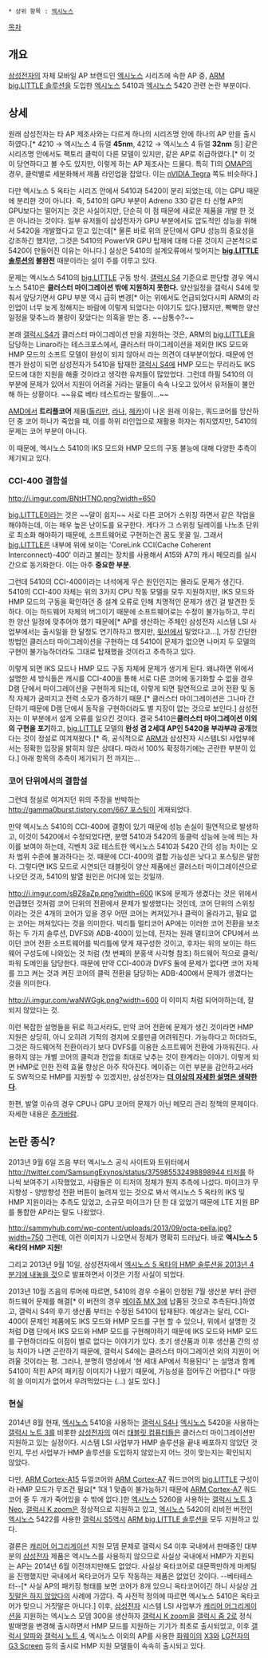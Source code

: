  * 상위 항목 : [[엑시노스]]

[[목차]]

== 개요 ==
[[삼성전자]]의 자체 모바일 AP 브랜드인 [[엑시노스]] 시리즈에 속한 AP 중, [[ARM big.LITTLE 솔루션]]을 도입한 [[엑시노스]] 5410과 [[엑시노스]] 5420 관련 논란 부분이다.

== 상세 ==
원래 삼성전자는 타 AP 제조사와는 다르게 하나의 시리즈명 안에 하나의 AP 만을 출시하였다.[* 4210 → 엑시노스 4 듀얼 '''45nm''', 4212 → 엑시노스 4 듀얼 '''32nm''' 등] 같은 시리즈명 안에서도 팩토리 클럭이 다른 모델이 있지만, 같은 AP로 취급하였다.[* 이 것이 당연하다고 볼 수도 있지만, 이렇게 하는 AP 제조사는 드물다. 특히 TI의 [[OMAP]]의 경우, 클럭별로 세분화해서 제품 라인업을 잡았다. 이는 [[nVIDIA Tegra]] 쪽도 비슷하다.]

다만 엑시노스 5 옥타는 시리즈 안에서 5410과 5420이 분리 되었는데, 이는 GPU 때문에 분리한 것이 아니다. 즉, 5410의 GPU 부분이 Adreno 330 같은 타 신형 AP의 GPU보다는 떨어지는 것은 사실이지만, 단순히 이 점 때문에 새로운 제품을 개발 한 것은 아니라는 것이다. 일부 유저들이 삼성전자가 GPU 부분에서도 압도적인 성능을 위해서 5420을 개발했다고 믿고 있는데[* 물론 바로 위의 문단에서 GPU 성능의 중요성을 강조하긴 했지만, 그것은 5410의 PowerVR GPU 탑재에 대해 다룬 것이지 근본적으로 5420이 만들어진 이유는 아니다.] 실상은 5410의 설계오류에서 빚어지는 '''[[ARM big.LITTLE 솔루션|big.LITTLE 솔루션]]의 불완전''' 때문이라는 설이 주를 이루고 있다. 

문제는 엑시노스 5410의 [[big.LITTLE]] 구동 방식. [[갤럭시 S4]] 기준으로 판단할 경우 엑시노스 5410은 '''클러스터 마이그레이션 밖에 지원하지 못한다.''' 양산일정을 갤럭시 S4에 맞춰서 앞당기면서 GPU 부분 역시 급히 변경[* 이는 위에서도 언급되었다시피 ARM의 라인업이 너무 늦게 정해지는 바람에 이렇게 되었다는 이야기도 있다.]됐지만, 빡빡한 양산 일정을 맞추느라 불량이 잦았다는 의혹을 받는 중. ~~삼통수?~~

본래 [[갤럭시 S4]]가 클러스터 마이그레이션 만을 지원하는 것은, ARM의 [[big.LITTLE]]을 담당하는 Linaro라는 테스크포스에서, 클러스터 마이그레이션을 제외한 IKS 모드와 HMP 모드의 소프트 모델이 완성이 되지 않아서 라는 의견이 대부분이었다. 때문에 언젠가 완성이 되면 삼성전자가 5410을 탑재한 [[갤럭시 S4]]에 HMP 모드는 무리라도 IKS 모드에 대한 지원을 해줄 것이라고 생각한 유저들이 많았었다. 그런데 하필 5410의 이 부분에 문제가 있어서 지원이 어려울 거라는 말들이 속속 나오고 있어서 유저들이 불안해 하는 상황이다. ~~유료 베타 테스트라는 말들이...~~ 

[[AMD]]에서 '''트리플코어''' 제품([[AMD 페넘 시리즈|톨리만]], [[AMD 애슬론II 시리즈|라나]], [[AMD 페넘II 시리즈|헤카]])이 나온 원래 이유는, 쿼드코어를 앙산하던 중 코어 하나가 죽었을 때, 이를 하위 라인업으로 재활용 하자는 취지였지만, 5410의 문제는 코어 부분이 아니다.

이 때문에, 엑시노스 5410의 IKS 모드와 HMP 모드의 구동 불능에 대해 다양한 추측이 제기되고 있다.

=== CCI-400 결함설 ===
http://i.imgur.com/BNtHTNO.png?width=650

[[big.LITTLE]]이라는 것은 ~~말이 쉽지~~ 서로 다른 코어가 스위칭 하면서 같은 작업을 해야하는데, 이는 매우 높은 난이도를 요구한다. 게다가 그 스위칭 딜레이를 나노초 단위로 최소화 해야하기 때문에, 소프트웨어로 구현하는건 꿈도 못꿀 일. 그래서 [[big.LITTLE]]은 내부에 위에 보이는 'CoreLink CCI(Cache Coherent Interconnect)-400' 이라고 불리는 장치를 사용해서 A15와 A7의 캐시 메모리를 실시간으로 동기화한다. 이는 아주 '''중요한 부분'''. 

그런데 5410의 CCI-400이라는 녀석에게 무슨 원인인지는 몰라도 문제가 생긴다. 5410의 CCI-400 자체는 위의 3가지 CPU 작동 모델을 모두 지원하지만, IKS 모드와 HMP 모드의 구동을 확인하던 중 설계 오류로 인해 치명적인 문제가 생긴 걸 발견한 듯 하다. 이는 하드웨어 자체의 버그이기 때문에 소프트웨어로는 수정이 불가능하고, 무리한 양산 일정에 맞추어야 했기 때문에[* AP를 생산하는 주체인 삼성전자 시스템 LSI 사업부에서는 출시일을 한 달정도 연기하자고 했지만, [[높으신 분들|윗선]]에서 밀었다고...], 가장 간단한 방법인 클러스터 마이그레이션을 구현하는 데 5410이 문제가 없으면 나머지 두 모델의 구현이 불가능하더라도 그대로 탑재했을 것이라고 추측하고 있다. 

이렇게 되면 IKS 모드나 HMP 모드 구동 자체에 문제가 생기게 된다. 왜냐하면 위에서 설명한 세 방식들은 캐시를 CCI-400을 통해 서로 다른 코어에 동기화할 수 없을 경우 D램 단에서 마이그레이션을 구현하게 되는데, 이렇게 되면 필연적으로 코어 전환 및 동작 자체가 굼떠지고 전력 소모가 증가하기 때문.[* 클러스터 마이그레이션은 그나마 간단하기 때문에 D램 단에서 동작을 구현하더라도 별 지장이 없는 것으로 보인다.] 삼성전자는 이 부분에서 설계 오류를 일으킨 것이다. 결국 5410은''' 클러스터 마이그레이션 이외의 구현을 포기'''하고, [[big.LITTLE]] 모델의 '''완성 겸 2세대 AP인 5420을 부랴부랴 공개'''했다는 것이 정설로 여겨져왔다.[* 즉, 공식적으로 [[ARM]]과 삼성전자 시스템LSI 사업부에서는 정확한 입장을 밝히지 않은 상태다. 따라서 100% 확정하기에는 곤란한 부분이 있다.] 아래 항목의 추측이 제기되기 전 까지는...

=== 코어 단위에서의 결함설 ===
그런데 정설로 여겨지던 위의 주장을 반박하는 [[http://gamma0burst.tistory.com/667 포스팅]]이 게재되었다.

만약 엑시노스 5410의 CCI-400에 결함이 있기 때문에 성능 손실이 필연적으로 발생하고, 이것이 5420에서 수정되었다면, 분명 5410과 5420의 동클럭 성능에 눈에 띄는 차이를 보여야 하는데, 긱벤치 3로 테스트한 엑시노스 5410과 5420 간의 성능 차이는 오차 범위 수준에 불과하다는 것. 때문에 CCI-400의 결함 가능성은 낮다고 포스팅은 말한다. 그렇다면 IKS 모드로 시연되던 태블릿이 양산 제품에선 클러스터 마이그레이션으로 나오던 것과, 5410의 발열 원인은 어디에 있는 것일까.

http://i.imgur.com/sBZ8aZp.png?width=600
IKS에 문제가 생겼다는 것은 위에서 언급했던 것처럼 코어 단위의 전환에서 문제가 발생했다는 것인데, 코어 단위의 스위칭이라는 것은 4개의 코어가 있을 경우 어떤 코어는 켜져있거나 클럭이 올라가고, 필요 없는 코어는 꺼져있다는 것을 의미한다. 빅리틀 멀티코어 AP에는 이러한 코어 전환을 보조하는 두 가지 솔루션, DVFS와 ADB-400이 있는데, 전자는 원래 멀티코어 CPU에서 쓰이던 코어 전환 소프트웨어를 빅리틀에 맞게 재구성한 것이고, 후자는 위의 보이는 하드웨어 구성도에 나와있는 것 처럼 (첫 번째의 분홍색 사각형 참조) 하드웨어 적으로 클럭/파워 도메인을 담당한다. 때문에 만약 CCI-400과 DVFS 둘에 문제가 없다면 코어 자체를 끄고 켜는 것과 켜진 코어의 클럭 전환을 담당하는 ADB-400에서 문제가 생겼다는 것을 의미한다. 

http://i.imgur.com/waNWGgk.png?width=600
이 이미지 처럼 되어야하는데, 잘 되지 않았다는 것.

이런 복잡한 설명들을 뒤로 하고서라도, 만약 코어 전환에 문제가 생긴 것이라면 HMP 지원은 상당히, 아니 오히려 기적의 경지에 오를만큼 어려워진다. 가능하다고 하더라도, 그것은 하드웨어적 전환이라기 보다 DVFS를 이용한 소프트웨어 전환에 가까워진다. 사용하지 않는 개별 코어의 클럭과 전압을 최대로 낮추는 것이 한계라는 이야기. 이렇게 되면 HMP로 인한 전력 효율 향상은 아주 작아진다. 메이쥬는 이런 부분을 감안하고서라도 SW적으로 HMP를 지원할 수 있겠지만, 삼성전자는 '''[[더 이상의 자세한 설명은 생략한다]]'''.

한편, 발열 이슈의 경우 CPU나 GPU 코어의 문제가 아닌 메모리 관리 정책의 문제이다. 자세한 내용은 [[추가바람]].

== 논란 종식? ==
2013년 9월 6일 즈음 부터 엑시노스 공식 사이트와 트위터에서 [[http://twitter.com/SamsungExynos/status/375985532498898944 티저]]를 하나씩 보여주기 시작했었고, 사람들은 이 티저의 정체가 뭔지 추측에 나섰다. 마이크가 무지향성 - 양방향성 전환 버튼이 눌려져 있는 것으로 봐서 엑시노스 5 옥타의 IKS 및 HMP 지원이라는 추측도 있었고, 소규모 마이크가 단 한 대 있었기 때문에 LTE 지원 BP를 통합한 AP라는 말도 나왔었다.

http://sammyhub.com/wp-content/uploads/2013/09/octa-pella.jpg?width=750
그런데, 이런 이미지가 나오면서 정체가 명확히 드러났다. 바로 '''엑시노스 5 옥타의 HMP 지원!'''

{{{#!html
<object width="640" height="480"><param name="movie" value="//www.youtube.com/v/Zwbeb08W27U?version=3&amp;hl=ko_KR"></param><param name="allowFullScreen" value="true"></param><param name="allowscriptaccess" value="always"></param><embed src="//www.youtube.com/v/Zwbeb08W27U?version=3&amp;hl=ko_KR" type="application/x-shockwave-flash" width="420" height="315" allowscriptaccess="always" allowfullscreen="true"></embed></object>
}}}

그리고 2013년 9월 10일, 삼성전자에서 [http://www.samsung.com/global/business/semiconductor/minisite/Exynos/news_Samsung_Primes_Exynos5Octa_for_ARM_bigLITTLE_Technology_with_Heterogeneous_Multi_Processing_Capability.html?ism=SASep0913Twitter2 엑시노스 5 옥타의 HMP 솔루션을 2013년 4분기에 내놓을 것]으로 발표하면서 이것은 기정 사실이 되었다.

2013년 10월 즈음의 루머에 따르면, 5410의 경우 수율이 안정된 7월 생산분 부터 관련 하드웨어 문제를 해결[* 이 버전의 경우 [[메이쥬 MX#s-2.5|메이쥬 MX 3]]에 납품된 것으로 추측된다.]하였고, 갤럭시 S4의 후기 생산품 부터는 수정된 5410이 탑재된다. 예상과는 달리, CCI-400이 문제인 제품에도 IKS 모드와 HMP 모드를 구현 할 수 있으나, 위에서 설명한 것 처럼 D램 단에서 IKS 모드와 HMP 모드를 구현해야하기 때문에 IKS 모드와 HMP 모드를 구현하더라도 이점이 별로 없다는 이야기가 있다. 초기 생산품과 이후 생산품 간의 성능 차이가 나면 곤란하기 때문에, 갤럭시 S4에는 클러스터 마이그레이션 외의 지원이 어려울 것이라는 평. 그러나, 분명히 영상에서 '현 세대 AP에서 적용된다' 는 설명과 함께 5410이 적힌 AP의 패키징 이미지가 나왔기 때문에, 가능성을 접어두긴 어렵다.[* 마땅히 쓸 이미지가 없어서 우려먹었다는 (...) 설도 있다.]

=== 현실 ===
2014년 8월 현재, [[엑시노스]] 5410을 사용하는 [[갤럭시 S4]]나 [[엑시노스]] 5420을 사용하는 [[갤럭시 노트 3]]를 비롯한 [[삼성전자]]의 여러 [[태블릿 컴퓨터]]들은 클러스터 마이그레이션만 지원하고 있는 실정이다. 시스템 LSI 사업부가 HMP 솔루션을 끝내 배포하지 않았던 것인지, 무선 사업부가 HMP 솔루션을 도입하지 않았는지 어느 것이 맞는지는 확인되지 않았다.

다만, [[ARM Cortex-A15]] 듀얼코어와 [[ARM Cortex-A7]] 쿼드코어의 [[big.LITTLE]] 구성이라 HMP 모드가 무조건 필요[* 1대 1 맞춤이 불가능하기 때문에 [[ARM Cortex-A7]] 쿼드코어 중 두 개가 죽어있을 수 밖에 없다.]한 [[엑시노스]] 5260을 사용하는 [[갤럭시 노트 3 Neo]], [[갤럭시 K zoom]]은 정상적으로 지원하고 있고, [[엑시노스]] 5420의 리비전 버전인 [[엑시노스]] 5422를 사용한 [[갤럭시 S5]]역시 [[ARM big.LITTLE 솔루션]]을 모두 지원하고 있다.

결론은 [[캐리어 어그리게이션]] 지원 모뎀 문제로 갤럭시 S4 이후 국내에서 판매중인 대부분의 [[삼성전자]] 제품은 엑시노스를 사용하지 않으므로 사실상 국내에서 HMP가 지원되는 AP는 2014년 6월 이전까지만해도 없었다.  사실상 옥타코어로 대문짝만하게 마케팅을 진행했지만 국내에서 옥타코어가 모두 작동하는 제품은 없었던 것이다. --베타테스터--[* 사실 AP의 패키징 형태를 보면 코어가 8개 있으니 옥타코어이긴 하니 사실상 [[거짓말은 하지 않았다]]의 사례에 가깝다. 즉 사전적 정의에 따르면 엑시노스 5410은 옥타코어가 맞으니 거짓말은 아니다.] 이후, [[삼성전자]] 시스템 LSI 사업부가 [[캐리어 어그리게이션]]을 지원하는 엑시노스 모뎀 300을 생산하자 [[갤럭시 K zoom]]을 [[갤럭시 줌 2]]로 정식 발매명을 변경해 출시하면서 HMP 모드를 지원하는 기기가 최초로 출시되었고, 이후 [[갤럭시 알파]]와 [[갤럭시 노트 4]], 엑시노스 이외의 AP를 사용한 [[화웨이]]의 [[화웨이|X3]]와 [[LG전자]]의 [[LG G3 Screen|G3 Screen]] 등의 출시로 HMP 지원 모델들이 속속히 출시되고 있다.
